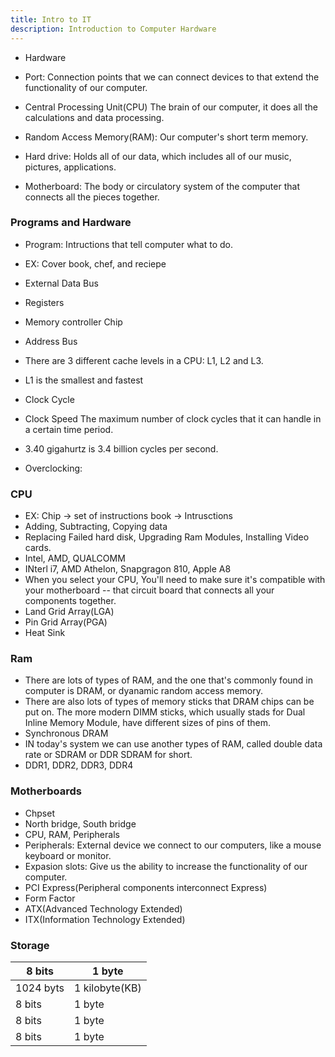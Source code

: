 ```yaml
---
title: Intro to IT
description: Introduction to Computer Hardware 
---
```


- Hardware

- Port:
Connection points that we can connect devices to that extend the functionality of our computer.

- Central Processing Unit(CPU)
The brain of our computer, it does all the calculations and data processing.

- Random Access Memory(RAM):
Our computer's short term memory.

- Hard drive:
Holds all of our data, which includes all of our music, pictures, applications.

- Motherboard:
The body or circulatory system of the computer that connects all the pieces together.

### Programs and Hardware
- Program: Intructions that tell computer what to do.
- EX: Cover book, chef, and reciepe

- External Data Bus
- Registers
- Memory controller Chip
- Address Bus

- There are 3 different cache levels in a CPU: L1, L2 and L3.
- L1 is the smallest and fastest

- Clock Cycle
- Clock Speed
The maximum number of clock cycles that it can handle in a certain time period.
- 3.40 gigahurtz is 3.4 billion cycles per second.
- Overclocking:

### CPU
- EX: Chip -> set of instructions book -> Intrusctions
- Adding, Subtracting, Copying data
- Replacing Failed hard disk, Upgrading Ram Modules, Installing Video cards.
- Intel, AMD, QUALCOMM
- INterl i7, AMD Athelon, Snapgragon 810, Apple A8
- When you select your CPU, You'll need to make sure it's compatible with your motherboard -- that circuit board that connects all your components together. 
- Land Grid Array(LGA)
- Pin Grid Array(PGA)
- Heat Sink

### Ram
- There are lots of types of RAM, and the one that's commonly found in computer is DRAM, or dyanamic random access memory.
- There are also lots of types of memory sticks that DRAM chips can be put on. The more modern DIMM sticks, which usually stads for Dual Inline Memory Module, have different sizes of pins of them.
- Synchronous DRAM
- IN today's system we can use another types of RAM, called double data rate or SDRAM or DDR SDRAM for short.
- DDR1, DDR2, DDR3, DDR4


### Motherboards
- Chpset
- North bridge, South bridge
- CPU, RAM, Peripherals
- Peripherals:
External device we connect to our computers, like a mouse keyboard or monitor.
- Expasion slots:
Give us the ability to increase the functionality of our computer.
- PCI Express(Peripheral components interconnect Express)
- Form Factor
- ATX(Advanced Technology Extended)
- ITX(Information Technology Extended)


### Storage
| 8 bits                  | 1 byte |
|---------------------------------|-------------|
| 1024 byts           | 1 kilobyte(KB) |
| 8 bits           | 1 byte |
| 8 bits           | 1 byte |
| 8 bits           | 1 byte |



